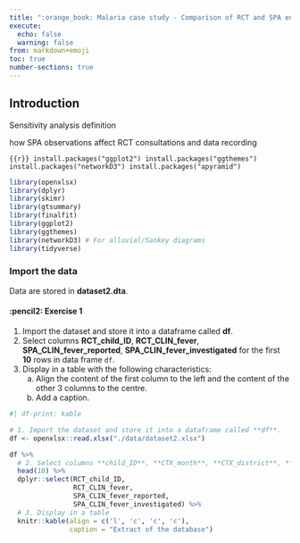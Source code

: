 ```yaml
---
title: ":orange_book: Malaria case study - Comparison of RCT and SPA entries"
execute:
  echo: false
  warning: false
from: markdown+emoji
toc: true
number-sections: true
---
```


## Introduction

Sensitivity analysis definition

how SPA observations affect RCT consultations and data recording

``` {{r}}
install.packages("ggplot2")
install.packages("ggthemes")
install.packages("networkD3")
install.packages("apyramid")
```

```r
library(openxlsx)
library(dplyr)
library(skimr)
library(gtsummary)
library(finalfit)
library(ggplot2)
library(ggthemes)
library(networkD3) # For alluvial/Sankey diagrams
library(tidyverse)
```

### Import the data

Data are stored in **dataset2.dta**.

#### :pencil2: Exercise 1 {.unnumbered}

1.  Import the dataset and store it into a dataframe called **df**.
2.  Select columns **RCT_child_ID**, **RCT_CLIN_fever**, **SPA_CLIN_fever_reported**, **SPA_CLIN_fever_investigated** for the first **10** rows in data frame `df`.
3.  Display in a table with the following characteristics:
    a.  Align the content of the first column to the left and the content of the other 3 columns to the centre.
    b.  Add a caption.

```r
#| df-print: kable

# 1. Import the dataset and store it into a dataframe called **df**. 
df <- openxlsx::read.xlsx("./data/dataset2.xlsx")

df %>%
  # 2. Select columns **child_ID**, **CTX_month**, **CTX_district**, **SDC_age_in_months** for the first **10** rows in data frame `df`.
  head(10) %>%
  dplyr::select(RCT_child_ID,
                RCT_CLIN_fever,
                SPA_CLIN_fever_reported,
                SPA_CLIN_fever_investigated) %>%
  # 3. Display in a table
  knitr::kable(align = c('l', 'c', 'c', 'c'),
               caption = "Extract of the database")
```
